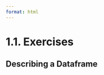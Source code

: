 ```yaml
---
format: html
---
```


<script src='../../src/quiz.js'></script>

# 1.1. Exercises

## Describing a Dataframe

<div id='mcq1'></div>
<script>
    generateQuiz(
        'mcq1',
        'Question 1',
        'What are dataframes comparable to?',
        {
        'Text Documents': 'Is this an easy way to organize data?',
        'Excel Sheets': 'Good job!',
        'Picture Frames': 'Are we storing pictures in a dataframe?',
        },
        'Excel Sheets',
    );
</script>

<div id='mcq2'></div>
<script>
    generateQuiz(
        'mcq2',
        'Question 2',
        'If a <code>csv</code> file was opened in a plain text editor, what character would be separating the values of each column?',
        {
        '<code>:</code>': 'The "C" in <code>csv</code> does not stand for colon.',
        '<code>;</code>': '<code>csv</code> is an acronym for _______ Separated Values format, so likely not "Semi-Colon".',
        '<code>,</code>': 'Great! You have been paying attention.',
        },
        '<code>,</code>',
    );
</script>
